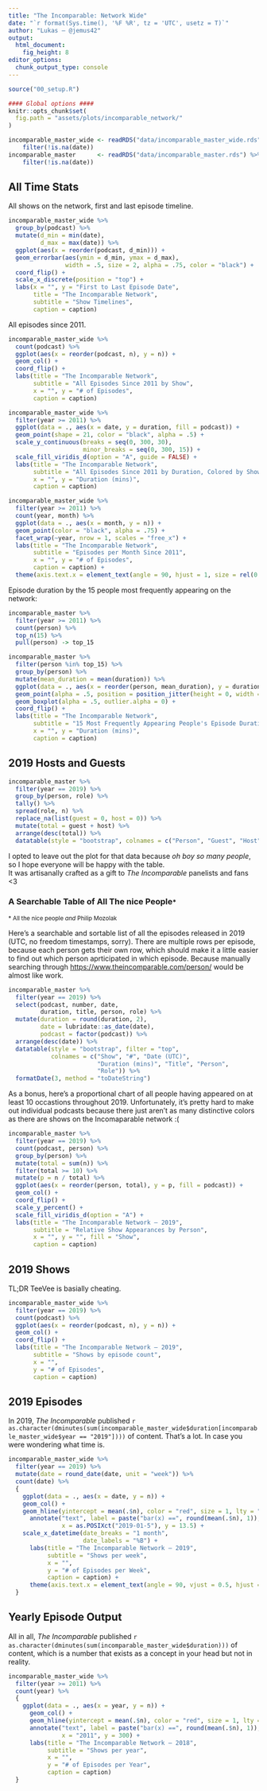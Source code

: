 ```yaml
---
title: "The Incomparable: Network Wide"
date: "`r format(Sys.time(), '%F %R', tz = 'UTC', usetz = T)`"
author: "Lukas — @jemus42"
output: 
  html_document:
    fig_height: 8
editor_options: 
  chunk_output_type: console
---
```


```r
source("00_setup.R")

#### Global options ####
knitr::opts_chunk$set(
  fig.path = "assets/plots/incomparable_network/"
)

incomparable_master_wide <- readRDS("data/incomparable_master_wide.rds") %>%
    filter(!is.na(date))
incomparable_master      <- readRDS("data/incomparable_master.rds") %>%
    filter(!is.na(date))
```

## All Time Stats

All shows on the network, first and last episode timeline.

```r
incomparable_master_wide %>%
  group_by(podcast) %>%
  mutate(d_min = min(date),
         d_max = max(date)) %>%
  ggplot(aes(x = reorder(podcast, d_min))) +
  geom_errorbar(aes(ymin = d_min, ymax = d_max),
                width = .5, size = 2, alpha = .75, color = "black") +
  coord_flip() +
  scale_x_discrete(position = "top") +
  labs(x = "", y = "First to Last Episode Date",
       title = "The Incomparable Network", 
       subtitle = "Show Timelines",
       caption = caption)
```


All episodes since 2011.

```r
incomparable_master_wide %>%
  count(podcast) %>%
  ggplot(aes(x = reorder(podcast, n), y = n)) +
  geom_col() +
  coord_flip() +
  labs(title = "The Incomparable Network",
       subtitle = "All Episodes Since 2011 by Show",
       x = "", y = "# of Episodes",
       caption = caption)

incomparable_master_wide %>%
  filter(year >= 2011) %>%
  ggplot(data = ., aes(x = date, y = duration, fill = podcast)) +
  geom_point(shape = 21, color = "black", alpha = .5) +
  scale_y_continuous(breaks = seq(0, 300, 30), 
                     minor_breaks = seq(0, 300, 15)) +
  scale_fill_viridis_d(option = "A", guide = FALSE) +
  labs(title = "The Incomparable Network",
       subtitle = "All Episodes Since 2011 by Duration, Colored by Show",
       x = "", y = "Duration (mins)",
       caption = caption)

incomparable_master_wide %>%
  filter(year >= 2011) %>%
  count(year, month) %>%
  ggplot(data = ., aes(x = month, y = n)) +
  geom_point(color = "black", alpha = .75) +
  facet_wrap(~year, nrow = 1, scales = "free_x") +
  labs(title = "The Incomparable Network",
       subtitle = "Episodes per Month Since 2011",
       x = "", y = "# of Episodes",
       caption = caption) +
  theme(axis.text.x = element_text(angle = 90, hjust = 1, size = rel(0.5)))
```

Episode duration by the 15 people most frequently appearing on the network:

```r
incomparable_master %>%
  filter(year >= 2011) %>%
  count(person) %>%
  top_n(15) %>%
  pull(person) -> top_15

incomparable_master %>%
  filter(person %in% top_15) %>%
  group_by(person) %>%
  mutate(mean_duration = mean(duration)) %>%
  ggplot(data = ., aes(x = reorder(person, mean_duration), y = duration)) +
  geom_point(alpha = .5, position = position_jitter(height = 0, width = .25)) +
  geom_boxplot(alpha = .5, outlier.alpha = 0) +
  coord_flip() +
  labs(title = "The Incomparable Network",
       subtitle = "15 Most Frequently Appearing People's Episode Duration",
       x = "", y = "Duration (mins)",
       caption = caption)
```


## 2019 Hosts and Guests

```r
incomparable_master %>% 
  filter(year == 2019) %>%
  group_by(person, role) %>%
  tally() %>%
  spread(role, n) %>% 
  replace_na(list(guest = 0, host = 0)) %>%
  mutate(total = guest + host) %>%
  arrange(desc(total)) %>%
  datatable(style = "bootstrap", colnames = c("Person", "Guest", "Host", "Total Appearances"))
```

I opted to leave out the plot for that data because *oh boy so many people*, so I hope everyone will be happy with the table.  
It was artisanally crafted as a gift to *The Incomparable* panelists and fans <3

### A Searchable Table of All The nice People<small>*</small>

<small>* All the nice people _and_ Philip Mozolak</small>

Here's a searchable and sortable list of all the episodes released in 2019 (UTC, no freedom timestamps, sorry). There are multiple rows per episode, because each person gets their own row, which should make it a little easier to find out which person aprticipated in which episode. Because manually searching through <https://www.theincomparable.com/person/> would be almost like work.

```r
incomparable_master %>% 
  filter(year == 2019) %>%
  select(podcast, number, date, 
         duration, title, person, role) %>%
  mutate(duration = round(duration, 2),
         date = lubridate::as_date(date),
         podcast = factor(podcast)) %>%
  arrange(desc(date)) %>%
  datatable(style = "bootstrap", filter = "top",
            colnames = c("Show", "#", "Date (UTC)",
                         "Duration (mins)", "Title", "Person", 
                         "Role")) %>%
  formatDate(3, method = "toDateString")
```

As a bonus, here's a proportional chart of all people having appeared on at least 10 occastions throughout 2019. Unfortunately, it's pretty hard to make out individual podcasts because there just aren't as many distinctive colors as there are shows on the Incomaparable network :(


```r
incomparable_master %>%
  filter(year == 2019) %>%
  count(podcast, person) %>%
  group_by(person) %>%
  mutate(total = sum(n)) %>%
  filter(total >= 10) %>%
  mutate(p = n / total) %>%
  ggplot(aes(x = reorder(person, total), y = p, fill = podcast)) +
  geom_col() +
  coord_flip() +
  scale_y_percent() +
  scale_fill_viridis_d(option = "A") +
  labs(title = "The Incomparable Network — 2019",
       subtitle = "Relative Show Appearances by Person",
       x = "", y = "", fill = "Show",
       caption = caption)
```


## 2019 Shows

TL;DR TeeVee is basially cheating.

```r
incomparable_master_wide %>%
  filter(year == 2019) %>%
  count(podcast) %>%
  ggplot(aes(x = reorder(podcast, n), y = n)) +
  geom_col() +
  coord_flip() +
  labs(title = "The Incomparable Network — 2019",
       subtitle = "Shows by episode count",
       x = "",
       y = "# of Episodes",
       caption = caption)
```

## 2019 Episodes

In 2019, *The Incomparable* published `r as.character(dminutes(sum(incomparable_master_wide$duration[incomparable_master_wide$year == "2019"])))` of content. That's a lot. In case you were wondering what time is.

```r
incomparable_master_wide %>%
  filter(year == 2019) %>%
  mutate(date = round_date(date, unit = "week")) %>%
  count(date) %>%
  {
    ggplot(data = ., aes(x = date, y = n)) +
    geom_col() +
    geom_hline(yintercept = mean(.$n), color = "red", size = 1, lty = "dotdash") +
      annotate("text", label = paste("bar(x) ==", round(mean(.$n), 1)), parse = TRUE,
               x = as.POSIXct("2019-01-5"), y = 13.5) +
    scale_x_datetime(date_breaks = "1 month",
                     date_labels = "%B") +
      labs(title = "The Incomparable Network — 2019",
           subtitle = "Shows per week",
           x = "",
           y = "# of Episodes per Week",
           caption = caption) +
      theme(axis.text.x = element_text(angle = 90, vjust = 0.5, hjust = 1))
  }
```

## Yearly Episode Output

All in all, *The Incomparable* published `r as.character(dminutes(sum(incomparable_master_wide$duration)))` of content, which is a number that exists as a concept in your head but not in reality.

```r
incomparable_master_wide %>%
  filter(year >= 2011) %>%
  count(year) %>%
  {
    ggplot(data = ., aes(x = year, y = n)) +
      geom_col() +
      geom_hline(yintercept = mean(.$n), color = "red", size = 1, lty = "dotdash") +
      annotate("text", label = paste("bar(x) ==", round(mean(.$n), 1)), parse = TRUE,
               x = "2011", y = 300) +
      labs(title = "The Incomparable Network — 2018",
           subtitle = "Shows per year",
           x = "",
           y = "# of Episodes per Year",
           caption = caption)
  }
```

